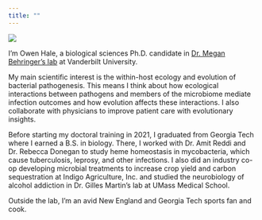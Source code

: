 ```yaml
---
title: ""
---
```



::: {.grid}

::: {.g-col-12 .g-col-sm-5}
![](headshot.jpg)

:::

::: {.g-col-12 .g-col-sm-7}
I'm Owen Hale, a biological sciences Ph.D. candidate in [Dr. Megan Behringer's lab](https://behringerlab.wixsite.com/index) at Vanderbilt University.


My main scientific interest is the within-host ecology and evolution of bacterial pathogenesis. This means I think about how ecological interactions between pathogens and members of the microbiome mediate infection outcomes and how evolution affects these interactions. I also collaborate with physicians to improve patient care with evolutionary insights.
:::
::: {.g-col-12 .g-col-sm-12}
Before starting my doctoral training in 2021, I graduated from Georgia Tech where I earned a B.S. in biology. There, I worked with Dr. Amit Reddi and Dr. Rebecca Donegan to study heme homeostasis in mycobacteria, which cause tuberculosis, leprosy, and other infections. I also did an industry co-op developing microbial treatments to increase crop yield and carbon sequestration at Indigo Agriculture, Inc. and studied the neurobiology of alcohol addiction in Dr. Gilles Martin's lab at UMass Medical School.

Outside the lab, I'm an avid New England and Georgia Tech sports fan and cook.

:::
:::
